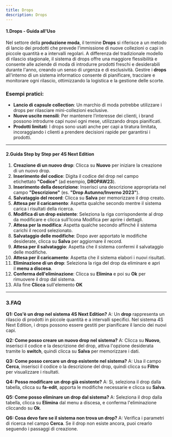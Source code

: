 ```yaml
---
title: Drops
description: Drops
---
```


#### 1.Drops - Guida all'Uso

Nel settore della **produzione moda**, il termine **Drops** si riferisce a un metodo di lancio dei prodotti che prevede l'immissione di nuove collezioni o capi in piccole quantità e a intervalli regolari. A differenza del tradizionale modello di rilascio stagionale, il sistema di drops offre una maggiore flessibilità e consente alle aziende di moda di introdurre prodotti freschi e desiderabili durante l'anno, creando un senso di urgenza e di esclusività. Gestire i **drops** all'interno di un sistema informatico consente di pianificare, tracciare e monitorare ogni rilascio, ottimizzando la logistica e la gestione delle scorte.

### Esempi pratici:

* **Lancio di capsule collection**: Un marchio di moda potrebbe utilizzare i drops per rilasciare mini-collezioni esclusive.
* **Nuove uscite mensili**: Per mantenere l’interesse dei clienti, i brand possono introdurre capi nuovi ogni mese, utilizzando drops pianificati.
* **Prodotti limitati**: I drops sono usati anche per capi a tiratura limitata, incoraggiando i clienti a prendere decisioni rapide per garantirsi i prodotti.

***

#### 2.Guida Step by Step per 4S Next Edition

1. **Creazione di un nuovo drop**: Clicca su **Nuovo** per iniziare la creazione di un nuovo drop.
2. **Inserimento del codice**: Digita il codice del drop nel campo etichettato **"Codice"** (ad esempio, **DROPAW23**).
3. **Inserimento della descrizione**: Inserisci una descrizione appropriata nel campo **"Descrizione"** (es. **"Drop Autunno/Inverno 2023"**).
4. **Salvataggio del record**: Clicca su **Salva** per memorizzare il drop creato.
5. **Attesa per il caricamento**: Aspetta qualche secondo mentre il sistema carica i risultati della ricerca.
6. **Modifica di un drop esistente**: Seleziona la riga corrispondente al drop da modificare e clicca sull’Icona Modifica per aprire i dettagli.
7. **Attesa per la modifica**: Aspetta qualche secondo affinché il sistema carichi il record selezionato.
8. **Salvataggio delle modifiche**: Dopo aver apportato le modifiche desiderate, clicca su **Salva** per aggiornare il record.
9. **Attesa per il salvataggio**: Aspetta che il sistema confermi il salvataggio delle modifiche.
10. **Attesa per il caricamento**: Aspetta che il sistema elabori i nuovi risultati.
11. **Eliminazione di un drop**: Seleziona la riga del drop da eliminare e apri il **menu a discesa**.
12. **Conferma dell'eliminazione**: Clicca su **Elimina** e poi su **Ok** per rimuovere il drop dal sistema.
13. Alla fine **Clicca** sull'elemento **OK**

***

### 3.FAQ&#x20;

**Q1: Cos'è un drop nel sistema 4S Next Edition?**
A: Un **drop** rappresenta un rilascio di prodotti in piccole quantità e a intervalli specifici. Nel sistema 4S Next Edition, i drops possono essere gestiti per pianificare il lancio dei nuovi capi.

**Q2: Come posso creare un nuovo drop nel sistema?**
A: Clicca su **Nuovo**, inserisci il codice e la descrizione del drop, attiva l'opzione desiderata tramite lo **switch**, quindi clicca su **Salva** per memorizzare i dati.

**Q3: Come posso cercare un drop esistente nel sistema?**
A: Usa il campo **Cerca**, inserisci il codice o la descrizione del drop, quindi clicca su **Filtro** per visualizzare i risultati.

**Q4: Posso modificare un drop già esistente?**
A: Sì, seleziona il drop dalla tabella, clicca su **fa-edit**, apporta le modifiche necessarie e clicca su **Salva**.

**Q5: Come posso eliminare un drop dal sistema?**
A: Seleziona il drop dalla tabella, clicca su **Elimina** dal menu a discesa, e conferma l'eliminazione cliccando su **Ok**.

**Q6: Cosa devo fare se il sistema non trova un drop?**
A: Verifica i parametri di ricerca nel campo **Cerca**. Se il drop non esiste ancora, puoi crearlo seguendo i passaggi di creazione.